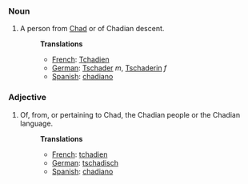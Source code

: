 ===Noun===
#A person from [[Chad]] or of Chadian descent.
#:'''Translations'''
#:*[[French]]: [[Tchadien]]
#:*[[German]]: [[Tschader]] ''m'', [[Tschaderin]] ''f''
#:*[[Spanish]]: [[chadiano]]

===Adjective===
#Of, from, or pertaining to Chad, the Chadian people or the Chadian language.
#:'''Translations'''
#:*[[French]]: [[tchadien]]
#:*[[German]]: [[tschadisch]]
#:*[[Spanish]]: [[chadiano]]